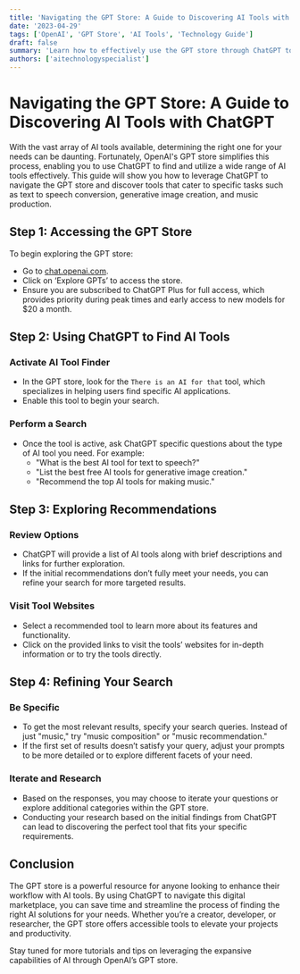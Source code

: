 ```yaml
---
title: 'Navigating the GPT Store: A Guide to Discovering AI Tools with ChatGPT'
date: '2023-04-29'
tags: ['OpenAI', 'GPT Store', 'AI Tools', 'Technology Guide']
draft: false
summary: 'Learn how to effectively use the GPT store through ChatGPT to find the best AI tools for your needs, from text to speech applications to music generation and beyond.'
authors: ['aitechnologyspecialist']
---
```


# Navigating the GPT Store: A Guide to Discovering AI Tools with ChatGPT

With the vast array of AI tools available, determining the right one for your needs can be daunting. Fortunately, OpenAI's GPT store simplifies this process, enabling you to use ChatGPT to find and utilize a wide range of AI tools effectively. This guide will show you how to leverage ChatGPT to navigate the GPT store and discover tools that cater to specific tasks such as text to speech conversion, generative image creation, and music production.

## Step 1: Accessing the GPT Store

To begin exploring the GPT store:
- Go to [chat.openai.com](https://chat.openai.com).
- Click on ‘Explore GPTs’ to access the store.
- Ensure you are subscribed to ChatGPT Plus for full access, which provides priority during peak times and early access to new models for $20 a month.

## Step 2: Using ChatGPT to Find AI Tools

### Activate AI Tool Finder
- In the GPT store, look for the `There is an AI for that` tool, which specializes in helping users find specific AI applications.
- Enable this tool to begin your search.

### Perform a Search
- Once the tool is active, ask ChatGPT specific questions about the type of AI tool you need. For example:
  - "What is the best AI tool for text to speech?"
  - "List the best free AI tools for generative image creation."
  - "Recommend the top AI tools for making music."

## Step 3: Exploring Recommendations

### Review Options
- ChatGPT will provide a list of AI tools along with brief descriptions and links for further exploration.
- If the initial recommendations don’t fully meet your needs, you can refine your search for more targeted results.

### Visit Tool Websites
- Select a recommended tool to learn more about its features and functionality.
- Click on the provided links to visit the tools’ websites for in-depth information or to try the tools directly.

## Step 4: Refining Your Search

### Be Specific
- To get the most relevant results, specify your search queries. Instead of just "music," try "music composition" or "music recommendation."
- If the first set of results doesn’t satisfy your query, adjust your prompts to be more detailed or to explore different facets of your need.

### Iterate and Research
- Based on the responses, you may choose to iterate your questions or explore additional categories within the GPT store.
- Conducting your research based on the initial findings from ChatGPT can lead to discovering the perfect tool that fits your specific requirements.

## Conclusion

The GPT store is a powerful resource for anyone looking to enhance their workflow with AI tools. By using ChatGPT to navigate this digital marketplace, you can save time and streamline the process of finding the right AI solutions for your needs. Whether you’re a creator, developer, or researcher, the GPT store offers accessible tools to elevate your projects and productivity.

Stay tuned for more tutorials and tips on leveraging the expansive capabilities of AI through OpenAI’s GPT store.
